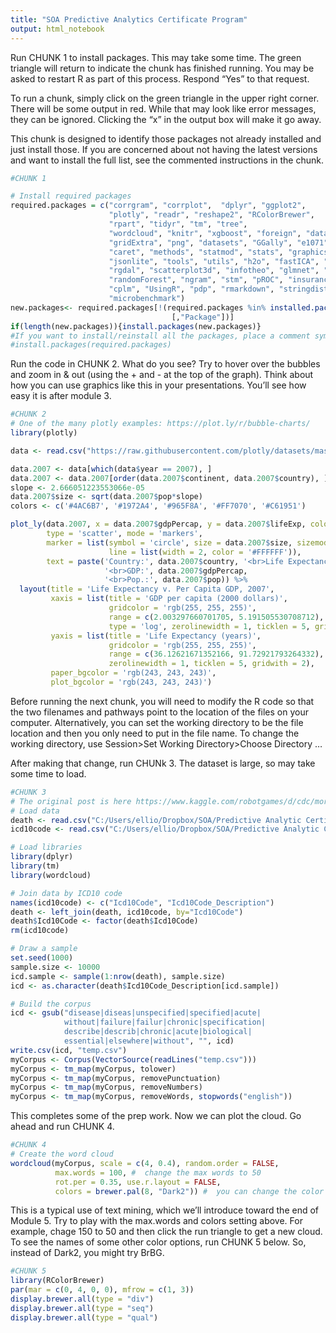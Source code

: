 ---
title: "SOA Predictive Analytics Certificate Program"
output: html_notebook
---

Run CHUNK 1 to install packages. This may take some time. The green triangle will return to indicate the chunk has finished running. You may be asked to restart R as part of this process. Respond "Yes" to that request.

To run a chunk, simply click on the green triangle in the upper right corner. There will be some output in red. While that may look like error messages, they can be ignored. Clicking the "x" in the output box will make it go away.

This chunk is designed to identify those packages not already installed and just install those. If you are concerned about not having the latest versions and want to install the full list, see the commented instructions in the chunk.

```{r}
#CHUNK 1

# Install required packages
required.packages = c("corrgram", "corrplot",  "dplyr", "ggplot2", 
                      "plotly", "readr", "reshape2", "RColorBrewer",
                      "rpart", "tidyr", "tm", "tree", 
                      "wordcloud", "knitr", "xgboost", "foreign", "data.table",
                      "gridExtra", "png", "datasets", "GGally", "e1071", "MASS",
                      "caret", "methods", "statmod", "stats", "graphics", "RCurl",
                      "jsonlite", "tools", "utils", "h2o", "fastICA", "raster",
                      "rgdal", "scatterplot3d", "infotheo", "glmnet", "rpart.plot",
                      "randomForest", "ngram", "stm", "pROC", "insuranceData",
                      "cplm", "UsingR", "pdp", "rmarkdown", "stringdist", 
                      "microbenchmark")
new.packages<- required.packages[!(required.packages %in% installed.packages()
                                    [,"Package"])]
if(length(new.packages)){install.packages(new.packages)}
#If you want to install/reinstall all the packages, place a comment symbol, #, in front of the line of code above this comment and remove the symbol from the line below.
#install.packages(required.packages)
```  

Run the code in CHUNK 2. What do you see?
Try to hover over the bubbles and zoom in & out (using the + and - at the top of the graph). Think about how you can use graphics like this in your presentations. You'll see how easy it is after module 3. 
 
```{r}
#CHUNK 2
# One of the many plotly examples: https://plot.ly/r/bubble-charts/
library(plotly)

data <- read.csv("https://raw.githubusercontent.com/plotly/datasets/master/gapminderDataFiveYear.csv")

data.2007 <- data[which(data$year == 2007), ]
data.2007 <- data.2007[order(data.2007$continent, data.2007$country), ]
slope <- 2.666051223553066e-05
data.2007$size <- sqrt(data.2007$pop*slope)
colors <- c('#4AC6B7', '#1972A4', '#965F8A', '#FF7070', '#C61951')

plot_ly(data.2007, x = data.2007$gdpPercap, y = data.2007$lifeExp, color = data.2007$continent, colors = colors, 
        type = 'scatter', mode = 'markers',
        marker = list(symbol = 'circle', size = data.2007$size, sizemode = 'diameter', sizeref = 0.85,
                      line = list(width = 2, color = '#FFFFFF')),
        text = paste('Country:', data.2007$country, '<br>Life Expectancy:', data.2007$lifeExp, 
                     '<br>GDP:', data.2007$gdpPercap,
                     '<br>Pop.:', data.2007$pop)) %>%
  layout(title = 'Life Expectancy v. Per Capita GDP, 2007',
         xaxis = list(title = 'GDP per capita (2000 dollars)',
                      gridcolor = 'rgb(255, 255, 255)',
                      range = c(2.003297660701705, 5.191505530708712),
                      type = 'log', zerolinewidth = 1, ticklen = 5, gridwidth = 2),
         yaxis = list(title = 'Life Expectancy (years)',
                      gridcolor = 'rgb(255, 255, 255)',
                      range = c(36.12621671352166, 91.72921793264332), 
                      zerolinewidth = 1, ticklen = 5, gridwith = 2),
         paper_bgcolor = 'rgb(243, 243, 243)',
         plot_bgcolor = 'rgb(243, 243, 243)')
```

Before running the next chunk, you will need to modify the R code so that the two filenames and pathways point to the location of the files on your computer. Alternatively, you can set the working directory to be the file location and then you only need to put in the file name. To change the working directory, use Session>Set Working Directory>Choose Directory ...

After making that change, run CHUNk 3. The dataset is large, so may take some time to load.

```{r}
#CHUNK 3
# The original post is here https://www.kaggle.com/robotgames/d/cdc/mortality/cause-of-death-word-cloud/comments
# Load data
death <- read.csv("C:/Users/ellio/Dropbox/SOA/Predictive Analytic Certificate/Welcome/DeathRecords.csv")
icd10code <- read.csv("C:/Users/ellio/Dropbox/SOA/Predictive Analytic Certificate/Welcome/icd10Code.csv")

# Load libraries
library(dplyr)
library(tm)
library(wordcloud)

# Join data by ICD10 code
names(icd10code) <- c("Icd10Code", "Icd10Code_Description")
death <- left_join(death, icd10code, by="Icd10Code")
death$Icd10Code <- factor(death$Icd10Code)
rm(icd10code)

# Draw a sample
set.seed(1000)
sample.size <- 10000
icd.sample <- sample(1:nrow(death), sample.size)
icd <- as.character(death$Icd10Code_Description[icd.sample])

# Build the corpus
icd <- gsub("disease|diseas|unspecified|specified|acute|
            without|failure|failur|chronic|specification|
            describe|describ|chronic|acute|biological|
            essential|elsewhere|without", "", icd)
write.csv(icd, "temp.csv")
myCorpus <- Corpus(VectorSource(readLines("temp.csv")))
myCorpus <- tm_map(myCorpus, tolower)
myCorpus <- tm_map(myCorpus, removePunctuation)
myCorpus <- tm_map(myCorpus, removeNumbers)
myCorpus <- tm_map(myCorpus, removeWords, stopwords("english"))


```

This completes some of the prep work. Now we can plot the cloud. Go ahead and run CHUNK 4.

```{r}
#CHUNK 4
# Create the word cloud
wordcloud(myCorpus, scale = c(4, 0.4), random.order = FALSE,
          max.words = 100, #  change the max words to 50 
          rot.per = 0.35, use.r.layout = FALSE,
          colors = brewer.pal(8, "Dark2")) #  you can change the color too
```

This is a typical use of text mining, which we'll introduce toward the end of Module 5. Try to play with the max.words and colors setting above. For example, chage 150 to 50 and then click the run triangle to get a new cloud. To see the names of some other color options, run CHUNK 5 below. So, instead of Dark2, you might try BrBG.
  
```{r}
#CHUNK 5
library(RColorBrewer)
par(mar = c(0, 4, 0, 0), mfrow = c(1, 3))
display.brewer.all(type = "div")
display.brewer.all(type = "seq")
display.brewer.all(type = "qual") 
```

